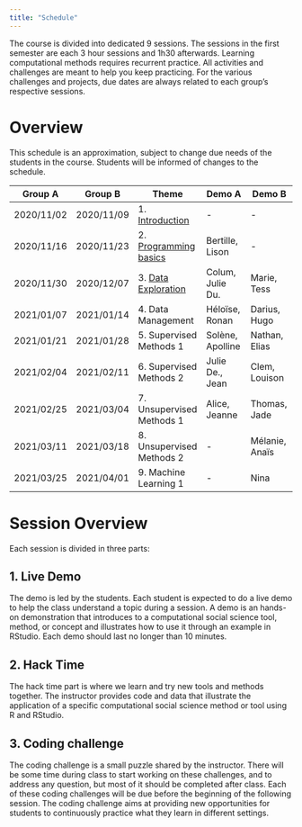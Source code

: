 ```yaml
---
title: "Schedule"
---
```


The course is divided into dedicated 9 sessions. The sessions in the first semester are each 3 hour sessions and 1h30 afterwards. Learning computational methods requires recurrent practice. All activities and challenges are meant to help you keep practicing. For the various challenges and projects, due dates are always related to each group's respective sessions.

# Overview

This schedule is an approximation, subject to change due needs of the students in the course. Students will be informed of changes to the schedule.

| Group A    | Group B    | Theme                                    | Demo A           | Demo B         |
| -          | -          | -                                        | -                | -              |
| 2020/11/02 | 2020/11/09 | 1. [Introduction](session_01.html)       | -                | -              |
| 2020/11/16 | 2020/11/23 | 2. [Programming basics](session_02.html) | Bertille, Lison  | -              |
| 2020/11/30 | 2020/12/07 | 3. [Data Exploration](session_03.html)   | Colum, Julie Du. | Marie, Tess    |
| 2021/01/07 | 2021/01/14 | 4. Data Management                       | Héloïse, Ronan   | Darius, Hugo   |
| 2021/01/21 | 2021/01/28 | 5. Supervised Methods 1                  | Solène, Apolline | Nathan, Elias  |
| 2021/02/04 | 2021/02/11 | 6. Supervised Methods 2                  | Julie De., Jean  | Clem, Louison  |
| 2021/02/25 | 2021/03/04 | 7. Unsupervised Methods 1                | Alice, Jeanne    | Thomas, Jade   |
| 2021/03/11 | 2021/03/18 | 8. Unsupervised Methods 2                | -                | Mélanie, Anaïs |
| 2021/03/25 | 2021/04/01 | 9. Machine Learning 1                    | -                | Nina           |


# Session Overview

Each session is divided in three parts:

## 1. Live Demo
The demo is led by the students. Each student is expected to do a live demo to help the class understand a topic during a session. A demo is an hands-on demonstration that introduces to a computational social science tool, method, or concept and illustrates how to use it through an example in RStudio. Each demo should last no longer than 10 minutes.

## 2. Hack Time
The hack time part is where we learn and try new tools and methods together. The instructor provides code and data that illustrate the application of a specific computational social science method or tool using R and RStudio.

## 3. Coding challenge
The coding challenge is a small puzzle shared by the instructor.
There will be some time during class to start working on these challenges, and to address any question, but most of it should be completed after class. Each of these coding challenges will be due before the beginning of the following session. The coding challenge aims at providing new opportunities for students to continuously practice what they learn in different settings.


